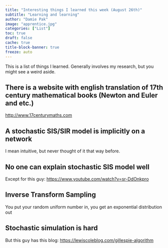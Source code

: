 ```yaml
---
title: "Interesting things I learned this week (August 26th)"
subtitle: "Learning and learning"
author: "Damie Pak"
image: "apprentice.jpg"
categories: ["List"]
toc: true
draft: false
cache: true
title-block-banner: true
freeze: auto
---
```


This is a list of things I learned. Generally involves my research, but you might see a weird aside.

## There is a website with english translation of 17th century mathematical books (Newton and Euler and etc.)

<http://www.17centurymaths.com>

## A stochastic SIS/SIR model is implicitly on a network

I mean intuitive, but never thought of it that way before.

## No one can explain stochastic SIS model well

Except for this guy: <https://www.youtube.com/watch?v=sr-DdOnkpro>

## Inverse Transform Sampling

You put your random uniform number in, you get an exponential distribution out

## Stochastic simulation is hard

But this guy has this blog: <https://lewiscoleblog.com/gillespie-algorithm>
